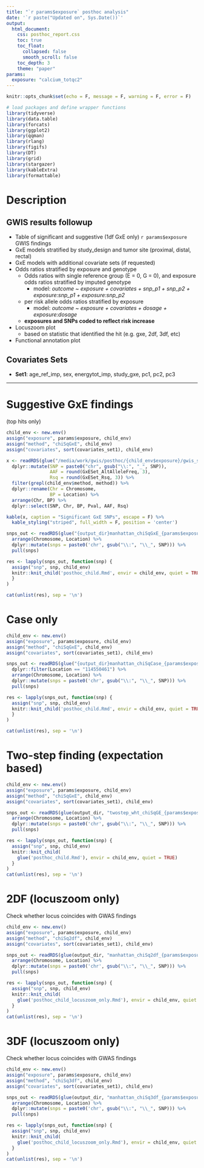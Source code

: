 ```yaml
---
title: "`r params$exposure` posthoc analysis"
date: '`r paste("Updated on", Sys.Date())`'
output: 
  html_document:
    css: posthoc_report.css
    toc: true
    toc_float:
      collapsed: false
      smooth_scroll: false
    toc_depth: 3
    theme: "paper"
params:
  exposure: "calcium_totqc2"
---
```


```r
knitr::opts_chunk$set(echo = F, message = F, warning = F, error = F)

# load packages and define wrapper functions
library(tidyverse)
library(data.table)
library(forcats)
library(ggplot2)
library(qqman)
library(rlang)
library(figifs)
library(DT)
library(grid)
library(stargazer)
library(kableExtra)
library(formattable)
```

# Description

## GWIS results followup
- Table of significant and suggestive (1df GxE only) ```r params$exposure``` GWIS findings  
<!-- - Plots of predicted logodds stratified by exposure and genotype () -->
<!--   - *outcome ~ snp_dose:exposure + covariates*   -->
<!--   - assumes mean values for adjustment covariates    -->
- GxE models stratified by study_design and tumor site (proximal, distal, rectal)  
- GxE models with additional covariate sets (if requested)  
- Odds ratios stratified by exposure and genotype  
  <!-- - model of the form *outcome ~ exposure + covariates + snp_p1 + snp_p2 + exposure:covariates + exposure:snp_p1 + exposure:snp_p2* -->
  - Odds ratios with single reference group (E = 0, G = 0), and exposure odds ratios stratified by imputed genotype  
    - model: *outcome ~ exposure + covariates + snp_p1 + snp_p2 + exposure:snp_p1 + exposure:snp_p2*  
  - per risk allele odds ratios stratified by exposure
    - model:  *outcome ~ exposure + covariates + dosage + exposure:dosage*  
  - **exposures and SNPs coded to reflect risk increase**  
- Locuszoom plot  
  - based on statistic that identified the hit (e.g. gxe, 2df, 3df, etc)
- Functional annotation plot  

## Covariates Sets
- **Set1**: age_ref_imp, sex, energytot_imp, study_gxe, pc1, pc2, pc3

------

# Suggestive GxE findings
(top hits only)
```r
child_env <- new.env()
assign("exposure", params$exposure, child_env)
assign("method", "chiSqGxE", child_env)
assign("covariates", sort(covariates_set1), child_env)
```


```r
x <- readRDS(glue("/media/work/gwis/posthoc/{child_env$exposure}/gwis_sig_results_input_{child_env$exposure}.rds")) %>%
  dplyr::mutate(SNP = paste0("chr", gsub("\\:", "_", SNP)),
                AAF = round(GxESet_AltAlleleFreq, 3),
                Rsq = round(GxESet_Rsq, 3)) %>%
  filter(grepl(child_env$method, method)) %>%
  dplyr::rename(Chr = Chromosome,
                BP = Location) %>%
  arrange(Chr, BP) %>%
  dplyr::select(SNP, Chr, BP, Pval, AAF, Rsq)

kable(x, caption = "Significant GxE SNPs", escape = F) %>%
  kable_styling("striped", full_width = F, position = 'center')
```


```r
snps_out <- readRDS(glue("{output_dir}manhattan_chiSqGxE_{params$exposure}_clump_df.rds")) %>%
  arrange(Chromosome, Location) %>%
  dplyr::mutate(snps = paste0('chr', gsub("\\:", "\\_", SNP))) %>%
  pull(snps)

res <- lapply(snps_out, function(snp) {
  assign("snp", snp, child_env)
  knitr::knit_child('posthoc_child.Rmd', envir = child_env, quiet = TRUE)
  }
)

cat(unlist(res), sep = '\n')
```



# Case only
```r
child_env <- new.env()
assign("exposure", params$exposure, child_env)
assign("method", "chiSqGxE", child_env)
assign("covariates", sort(covariates_set1), child_env)
```

```r
snps_out <- readRDS(glue("{output_dir}manhattan_chiSqCase_{params$exposure}_clump_df.rds")) %>%
  dplyr::filter(Location == "114550461") %>% 
  arrange(Chromosome, Location) %>%
  dplyr::mutate(snps = paste0('chr', gsub("\\:", "\\_", SNP))) %>%
  pull(snps)

res <- lapply(snps_out, function(snp) {
  assign("snp", snp, child_env)
  knitr::knit_child('posthoc_child.Rmd', envir = child_env, quiet = TRUE)
  }
)

cat(unlist(res), sep = '\n')
```




# Two-step finding (expectation based)
```r
child_env <- new.env()
assign("exposure", params$exposure, child_env)
assign("method", "chiSqGxE", child_env)
assign("covariates", sort(covariates_set1), child_env)
```

```r
snps_out <- readRDS(glue(output_dir, "twostep_wht_chiSqGE_{params$exposure}_expectation_hybrid_df.rds")) %>%
  arrange(Chromosome, Location) %>%
  dplyr::mutate(snps = paste0('chr', gsub("\\:", "\\_", SNP))) %>%
  pull(snps)

res <- lapply(snps_out, function(snp) {
  assign("snp", snp, child_env)
  knitr::knit_child(
    glue('posthoc_child.Rmd'), envir = child_env, quiet = TRUE)
  }
)
cat(unlist(res), sep = '\n')
```




# 2DF (locuszoom only)
Check whether locus coincides with GWAS findings

```r
child_env <- new.env()
assign("exposure", params$exposure, child_env)
assign("method", "chiSq2df", child_env)
assign("covariates", sort(covariates_set1), child_env)
```

```r
snps_out <- readRDS(glue(output_dir, "manhattan_chiSq2df_{params$exposure}_no_gwas_clump_df.rds")) %>%
  arrange(Chromosome, Location) %>%
  dplyr::mutate(snps = paste0('chr', gsub("\\:", "\\_", SNP))) %>%
  pull(snps)

res <- lapply(snps_out, function(snp) {
  assign("snp", snp, child_env)
  knitr::knit_child(
    glue('posthoc_child_locuszoom_only.Rmd'), envir = child_env, quiet = TRUE)
  }
)
cat(unlist(res), sep = '\n')
```



# 3DF (locuszoom only)
Check whether locus coincides with GWAS findings

```r
child_env <- new.env()
assign("exposure", params$exposure, child_env)
assign("method", "chiSq3df", child_env)
assign("covariates", sort(covariates_set1), child_env)
```

```r
snps_out <- readRDS(glue(output_dir, "manhattan_chiSq3df_{params$exposure}_no_gwas_clump_df.rds")) %>%
  arrange(Chromosome, Location) %>%
  dplyr::mutate(snps = paste0('chr', gsub("\\:", "\\_", SNP))) %>%
  pull(snps)

res <- lapply(snps_out, function(snp) {
  assign("snp", snp, child_env)
  knitr::knit_child(
    glue('posthoc_child_locuszoom_only.Rmd'), envir = child_env, quiet = TRUE)
  }
)
cat(unlist(res), sep = '\n')
```



<!-- # 3DF -->
<!-- Top hit only. Excludes GWAS, D|G, E|G (controls) -->
<!-- ```{r} -->
<!-- child_env <- new.env() -->
<!-- assign("exposure", params$exposure, child_env) -->
<!-- assign("method", "chiSq3df", child_env) -->
<!-- ``` -->

<!-- ```{r} -->
<!-- x <- readRDS(paste0("/media/work/gwis/posthoc/gwis_sig_results_input_", child_env$exposure, ".rds")) %>% -->
<!--   dplyr::mutate(SNP = paste0("chr", gsub("\\:", "_", SNP)), -->
<!--                 AAF = round(GxESet_AltAlleleFreq, 3), -->
<!--                 Rsq = round(GxESet_Rsq, 3)) %>% -->
<!--   filter(method == paste0("chiSq3df_", child_env$exposure, "_no_gwas_no_marginal_no_ge"), -->
<!--          Chromosome != 15) %>% -->
<!--   dplyr::rename(Chr = Chromosome, -->
<!--                 BP = Location) %>% -->
<!--   arrange(Chr, BP) %>% -->
<!--   dplyr::select(SNP, Chr, BP, Pval, AAF, Rsq) -->

<!-- kable(x, caption = "Significant GxE SNPs", escape = F) %>% -->
<!--   kable_styling("striped", full_width = F, position = 'center') -->
<!-- ``` -->


<!-- ```{r, results = 'asis'} -->

<!-- # tophits -->
<!-- # - 2:136979530:G:A	 -->
<!-- # - 6:161133559:A:G	 -->

<!-- snps <- readRDS(paste0("/media/work/gwis/posthoc/gwis_sig_results_input_", child_env$exposure, ".rds")) %>% -->
<!--   filter(method == paste0("chiSq3df_", child_env$exposure, "_no_gwas_no_marginal_no_ge"), -->
<!--          Chromosome != 15,  -->
<!--          SNP %in% c("2:135759095:C:T")) %>%  -->
<!--   arrange(Chromosome, Location) -->
<!-- snps <- paste0('chr', gsub("\\:", "\\_", snps$SNP)) -->
<!-- res <- lapply(snps, function(snp) { -->
<!--   assign("snp", snp, child_env) -->
<!--   knitr::knit_child( -->
<!--     paste0('posthoc_', child_env$exposure, '_child.Rmd'), envir = child_env, quiet = TRUE) -->
<!--   } -->
<!-- ) -->

<!-- cat(unlist(res), sep = '\n') -->
<!-- ``` -->


<!-- # two-step results -->
<!-- LD clumped based on chiSqG statistics -->
<!-- ```{r} -->
<!-- child_env <- new.env() -->
<!-- assign("exposure", params$exposure, child_env) -->
<!-- assign("method", "chiSqGxE", child_env) -->
<!-- ``` -->

<!-- ```{r} -->
<!-- x <- readRDS(paste0("/media/work/gwis/posthoc/gwis_sig_results_input_", child_env$exposure, ".rds")) %>% -->
<!--   dplyr::mutate(SNP = paste0("chr", gsub("\\:", "_", SNP)), -->
<!--                 AAF = round(GxESet_AltAlleleFreq, 3), -->
<!--                 Rsq = round(GxESet_Rsq, 3)) %>% -->
<!--   dplyr::filter(method == paste0("twostep_wht_chiSqG_", child_env$exposure, "_chiSqG_ld_clump")) %>% -->
<!--   dplyr::rename(Chr = Chromosome, -->
<!--                 BP = Location) %>% -->
<!--   arrange(Chr, BP) %>% -->
<!--   dplyr::select(SNP, Chr, BP, Pval, AAF, Rsq) -->

<!-- kable(x, caption = "Significant GxE SNPs", escape = F) %>% -->
<!--   kable_styling("striped", full_width = F, position = 'center') -->
<!-- ``` -->


<!-- ```{r, results = 'asis'} -->

<!-- snps <- readRDS(paste0("/media/work/gwis/posthoc/gwis_sig_results_input_", child_env$exposure, ".rds")) %>% -->
<!--   filter(SNP %in% c("8:117630683:A:C")) %>%  -->
<!--   arrange(Chromosome, Location) -->
<!-- snps <- unique(paste0('chr', gsub("\\:", "\\_", snps$SNP))) -->


<!-- res <- lapply(snps, function(snp) { -->
<!--   assign("snp", snp, child_env) -->
<!--   knitr::knit_child( -->
<!--     paste0('posthoc_', child_env$exposure, '_child.Rmd'), envir = child_env, quiet = TRUE) -->
<!--   } -->
<!-- ) -->

<!-- cat(unlist(res), sep = '\n') -->
<!-- ``` -->




<!-- # Additive scale interaction -->
<!-- (RERI calculated for significant/suggestive loci) -->

<!-- ```{r} -->
<!-- child_env <- new.env() -->
<!-- assign("exposure", params$exposure, child_env) -->
<!-- assign("method", "chiSqGxE", child_env) -->
<!-- ``` -->

<!-- ```{r} -->
<!-- x <- readRDS("/media/work/gwis/posthoc/folate_totqc2/reri_tmp.rds") -->

<!-- kable(x, caption = "RERI", escape = F) %>% -->
<!--   kable_styling("striped", full_width = F, position = 'center') -->
<!-- ``` -->
